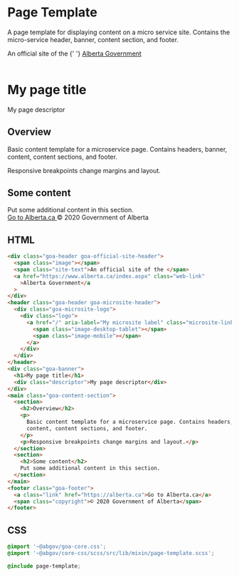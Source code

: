 
<Meta title="Component Library/Page Layout/Template" />

# Page Template

A page template for displaying content on a micro service site. Contains the micro-service header, banner, content section, and footer.

<Canvas>
  <Story name="Microservice content" height={800} parameters={{}}>
    <div class="goa-header goa-official-site-header">
      <span class="image"></span>
      <span class="site-text">An official site of the </span>{' '}
      <a href="https://www.alberta.ca/index.aspx" class="web-link">
        Alberta Government
      </a>
    </div>
    <header class="goa-header goa-microsite-header">
      <div class="goa-microsite-logo">
        <div class="logo">
          <a href="/" aria-label="My microsite label" class="microsite-link">
            <span class="image-desktop-tablet"></span>
            <span class="image-mobile"></span>
          </a>
        </div>
      </div>
    </header>
    <div class="goa-banner">
      <h1>My page title</h1>
      <div class="descriptor">My page descriptor</div>
    </div>
    <main class="goa-content-section">
      <section>
        <h2>Overview</h2>
        <p>
          Basic content template for a microservice page. Contains headers,
          banner, content, content sections, and footer.
        </p>
        <p>Responsive breakpoints change margins and layout.</p>
      </section>
      <section>
        <h2>Some content</h2>
        Put some additional content in this section.
      </section>
    </main>
    <footer class="goa-footer">
      <a class="link" href="https://alberta.ca">
        Go to Alberta.ca
      </a>
      <span class="copyright">© 2020 Government of Alberta</span>
    </footer>
  </Story>
</Canvas>

## HTML

```html
<div class="goa-header goa-official-site-header">
  <span class="image"></span>
  <span class="site-text">An official site of the </span>
  <a href="https://www.alberta.ca/index.aspx" class="web-link"
    >Alberta Government</a
  >
</div>
<header class="goa-header goa-microsite-header">
  <div class="goa-microsite-logo">
    <div class="logo">
      <a href="/" aria-label="My microsite label" class="microsite-link">
        <span class="image-desktop-tablet"></span>
        <span class="image-mobile"></span>
      </a>
    </div>
  </div>
</header>
<div class="goa-banner">
  <h1>My page title</h1>
  <div class="descriptor">My page descriptor</div>
</div>
<main class="goa-content-section">
  <section>
    <h2>Overview</h2>
    <p>
      Basic content template for a microservice page. Contains headers, banner,
      content, content sections, and footer.
    </p>
    <p>Responsive breakpoints change margins and layout.</p>
  </section>
  <section>
    <h2>Some content</h2>
    Put some additional content in this section.
  </section>
</main>
<footer class="goa-footer">
  <a class="link" href="https://alberta.ca">Go to Alberta.ca</a>
  <span class="copyright">© 2020 Government of Alberta</span>
</footer>
```

## CSS

```css
@import '~@abgov/goa-core.css';
@import '~@abgov/core-css/scss/src/lib/mixin/page-template.scss';

@include page-template;
```
